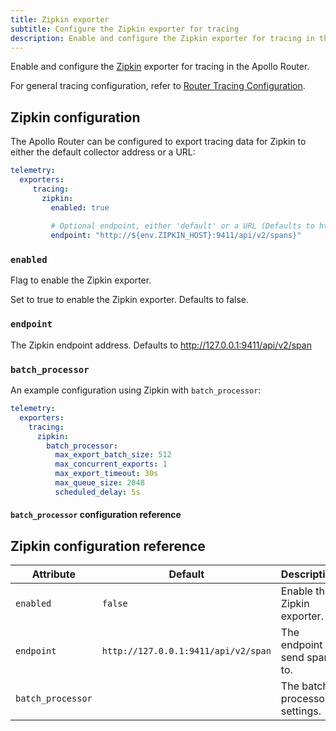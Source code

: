 ```yaml
---
title: Zipkin exporter
subtitle: Configure the Zipkin exporter for tracing
description: Enable and configure the Zipkin exporter for tracing in the Apollo Router.
---
```


Enable and configure the [Zipkin](https://zipkin.io/) exporter for tracing in the Apollo Router.

For general tracing configuration, refer to [Router Tracing Configuration](./overview).

## Zipkin configuration

The Apollo Router can be configured to export tracing data for Zipkin to either the default collector address or a URL:

```yaml title="router.yaml"
telemetry:
  exporters:
     tracing:
       zipkin:
         enabled: true
   
         # Optional endpoint, either 'default' or a URL (Defaults to http://127.0.0.1:9411/api/v2/span)
         endpoint: "http://${env.ZIPKIN_HOST}:9411/api/v2/spans}"   
```

### `enabled`

Flag to enable the Zipkin exporter.

Set to true to enable the Zipkin exporter. Defaults to false.

### `endpoint`

The Zipkin endpoint address. Defaults to http://127.0.0.1:9411/api/v2/span

### `batch_processor`

<BatchProcessorPreamble />

An example configuration using Zipkin with `batch_processor`:

```yaml
telemetry:
  exporters:
    tracing:
      zipkin: 
        batch_processor: 
          max_export_batch_size: 512
          max_concurrent_exports: 1
          max_export_timeout: 30s 
          max_queue_size: 2048
          scheduled_delay: 5s
```

#### `batch_processor` configuration reference

<BatchProcessorRef />

## Zipkin configuration reference

| Attribute         | Default                             | Description                    |
|-------------------|-------------------------------------|--------------------------------|
| `enabled`         | `false`                             | Enable the Zipkin exporter.    |
| `endpoint`        | `http://127.0.0.1:9411/api/v2/span` | The endpoint to send spans to. |
| `batch_processor` |                                     | The batch processor settings.  |
